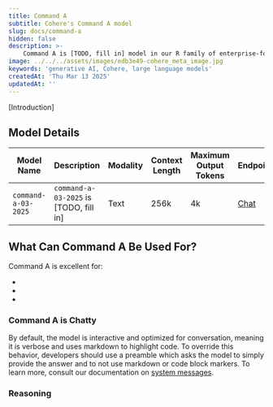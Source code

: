 ```yaml
---
title: Command A
subtitle: Cohere's Command A model
slug: docs/command-a
hidden: false
description: >-
    Command A is [TODO, fill in] model in our R family of enterprise-focused large language models. It excels at [TODO, fill in].
image: ../../../assets/images/edb3e49-cohere_meta_image.jpg
keywords: 'generative AI, Cohere, large language models'
createdAt: 'Thu Mar 13 2025'
updatedAt: ''
---
```


[Introduction]




## Model Details
| Model Name               | Description                                                                                                                                                                                                                                                                                                                                                      | Modality          | Context Length | Maximum Output Tokens | Endpoints                                                                                  |
|--------------------------|------------------------------------------------------------------------------------------------------------------------------------------------------------------------------------------------------------------------------------------------------------------------------------------------------------------------------------------------------------------|-------------------|----------------|-----------------------|-------------------------------------------------------------------------------------------|
| `command-a-03-2025`      | `command-a-03-2025` is [TODO, fill in]                                            | Text                 | 256k           | 4k                    | [Chat](/reference/chat)|

## What Can Command A Be Used For?
Command A is excellent for:

-  
- 
- 

### Command A is Chatty
By default, the model is interactive and optimized for conversation, meaning it is verbose and uses markdown to highlight code. To override this behavior, developers should use a preamble which asks the model to simply provide the answer and to not use markdown or code block markers. To learn more, consult our documentation on [system messages](https://docs.cohere.com/docs/preambles).

### Reasoning 
